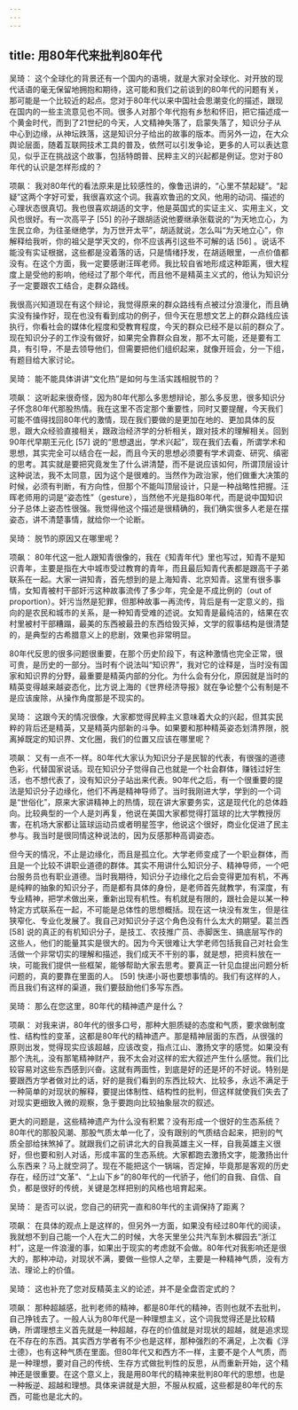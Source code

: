 ```yaml
---
---
---
```

title: 用80年代来批判80年代
---




吴琦： 这个全球化的背景还有一个国内的语境，就是大家对全球化、对开放的现代话语的毫无保留地拥抱和期待，这可能和我们之前谈到的80年代的问题有关，那可能是一个比较近的起点。您对于80年代以来中国社会思潮变化的描述，跟现在国内的一些主流意见也不同。很多人对那个年代抱有乡愁和怀旧，把它描述成一个黄金时代，而到了21世纪的今天，人文精神失落了，启蒙失落了，知识分子从中心到边缘，从神坛跌落，这是知识分子给出的故事的版本。而另外一边，在大众舆论层面，随着互联网技术工具的普及，依然可以引发争论，更多的人可以表达意见，似乎正在挑战这个故事，包括特朗普、民粹主义的兴起都是例证。您对于80年代的认识是怎样形成的？

项飙： 我对80年代的看法原来是比较感性的，像鲁迅讲的，“心里不禁起疑”。“起疑”这两个字好可爱，我很喜欢这个词。我喜欢鲁迅的文风，他用的动词、描述的心理状态很真切。我也很喜欢胡适的文字，他是英国式的实证主义、实用主义，文风也很好。有一次高平子 [55] 的孙子跟胡适说他要继承张载说的“为天地立心，为生民立命，为往圣继绝学，为万世开太平”，胡适就说，怎么叫“为天地立心”，你解释给我听，你的祖父是学天文的，你不应该再引这些不可解的话 [56] 。说话不能没有实证根据，这些都是没着落的话，只是情绪抒发，在胡适眼里，一点价值都没有。在这个方面，我一定要感谢汪晖老师。我比较自省地形成这种距离，很大程度上是受他的影响，他经过了那个年代，而且他不是精英主义式的，他认为知识分子一定要跟农工结合，走群众路线。

我很高兴知道现在有这个辩论，我觉得原来的群众路线有点被过分浪漫化，而且确实没有操作好，现在也没有看到成功的例子，但今天在思想文艺上的群众路线应该执行，你看社会的媒体化程度和受教育程度，今天的群众已经不是以前的群众了。现在知识分子的工作没有做好，如果完全靠群众自发，那不太可能，还是要有工具，有引导，不是去领导他们，但需要把他们组织起来，就像开班会，分一下组，有题目给大家讨论。

吴琦： 能不能具体讲讲“文化热”是如何与生活实践相脱节的？

项飙： 这听起来很奇怪，因为80年代那么多思想辩论，那么多反思，很多知识分子怀念80年代那股热情。我在这里不否定那个重要性，同时又要提醒，今天我们可能不值得找回80年代的激情，现在我们要做的是更加在地的、更加具体的反思，跟大众经验直接相关，跟政治经济学的分析相关，跟对技术的理解相关。回到90年代早期王元化 [57] 说的“思想退出，学术兴起”，现在我们去看，所谓学术和思想，其实完全可以结合在一起，而且今天的思想必须要有学术调查、研究、缜密的思考。其实就是要把究竟发生了什么讲清楚，而不是说应该如何，所谓顶层设计这种说法，我不太同意，因为这个是很难的。当然作为政治家，他们做重大决策的时候，必须有判断，有方向性，但那个不能叫顶层设计，只是一种战略性把握。汪晖老师用的词是“姿态性”（gesture），当然他不光是指80年代，而是说中国知识分子总体上姿态性很强。我觉得他这个描述是很精确的，我们确实很多人老是在摆姿态，讲不清楚事情，就给你一个论断。

吴琦： 脱节的原因又在哪里呢？

项飙： 80年代这一批人跟知青很像的，我在《知青年代》里也写过，知青不是知识青年，主要是指在大中城市受过教育的青年，而且最后知青代表都是跟高干子弟联系在一起。大家一讲知青，首先想到的是上海知青、北京知青。这里有很多事情，女知青被村干部奸污这种故事流传了多少年，完全是不成比例的（out of proportion）。奸污当然是犯罪，但那种故事一再流传，背后是有一定意义的，指向的是农民和城市的关系，是一种知青受难的述说。女知青是最纯洁的，结果在农村里被村干部糟蹋，最美的东西被最丑的东西给毁灭掉，文学的叙事结构是很清楚的，是典型的古希腊意义上的悲剧，效果也非常明显。

80年代反思的很多问题很重要，在那个历史阶段下，有这种激情也完全正常，很可贵，是历史的一部分。当时有个说法叫“知识界”，我对它的诠释是，当时没有国家和知识界的分野，最重要是精英内部的分化。为什么会有分化，原因就是当时的精英变得越来越姿态化，比方说上海的《世界经济导报》就在争论整个公有制是不是应该废除，从操作角度那是不现实的。

吴琦： 这跟今天的情况很像，大家都觉得民粹主义意味着大众的兴起，但其实民粹的背后还是精英，又是精英内部新的斗争。如果要和那种精英姿态划清界限，脱离掉既定的知识界、文化圈，我们的位置又应该在哪里呢？

项飙： 又有一点不一样。80年代大家认为知识分子是民智的代表，有很强的道德色彩，代替国家说话。现在知识分子觉得自己也就是一个社会群体，赚钱过好生活，也不想代表了，没有知识分子站出来代表。90年代之后，有一个很重要的提法是知识分子边缘化，他们不再是精神导师了。当时我刚进大学，学到的一个词是“世俗化”，原来大家讲精神上的热情，现在讲大家要务实，这是现代化的总体趋向。比较典型的一个人是刘再复，他说在美国大家都觉得打篮球的比大学教授厉害，在机场大家都让篮球运动员或者明星签字，他说这个很好，商业化促进了民主参与。我当时是很同情这种说法的，因为反感那种高调姿态。

但今天的情况，不止是边缘化，而且是孤立化。大学老师变成了一个职业群体，而且是一个比较不讲职业道德的群体。其实不用讲什么知识分子、精神导师，一个吧台服务员也有职业道德。当时我期待，知识分子边缘化之后会变得更加有机，不再是纯粹的抽象的知识分子，而是都有具体的身份，是老师首先就教学，有深度，有专业精神，把学术做出来，重新出现有机性。有机就是有限的，跟社会是以某一种特定方式联系在一起，不可能是总体性的思想概括。现在这一块没有发生，但是往狭窄化、专业化发展了。我自己对知识分子这个角色没有什么太大的期望。葛兰西 [58] 说的真正的有机知识分子，是技工、农技推广员、赤脚医生、搞底层写作的这些人，他们的能量其实是很大的。因为今天很难让大学老师包括我自己对社会生活做一个非常切实的理解和描述，我们成天不干别的事，就是想，把资料放在一块，可能我们提供一些框架，能够帮助大家去思考。要真正一针见血提出问题分析问题的，真的要靠在里面的人。 [59] 快递小哥也要想事情的。我们有这样的人，而且我们有这样的渠道，我们要鼓励他们多写东西。

吴琦： 那么在您这里，80年代的精神遗产是什么？

项飙： 对我来讲，80年代的很多口号，那种大胆质疑的态度和气质，要求做制度性、结构性的变革，这都是80年代的精神遗产。那是精神层面的东西，从很强的原则出发，觉得现实应该超越，应该改变，指点江山、激扬文字的感觉。如果没有那个洗礼，没有那笔精神财产，我不太会对这样的宏大叙述产生什么感觉。我们比较容易对这些东西感到兴奋。这就有两面性，到底是好的还是坏的不好说。特别是要跟西方学者做对比的话，好的是我们看到的东西比较大、比较多，永远不满足于一种简单的对现状的解释，要提出体制性、结构性的批判，但这样就使我们失去了对现实更细致入微的观察，急于要跑向比较抽象层次的叙述。

更大的问题是，这些精神遗产为什么没有积累？没有形成一个很好的生态系统？80年代的那股风潮、那股气质太单一化了，没有跟别的气质结合起来，把别的气质全部给抹煞掉了。就跟我们之前讲北大的自我英雄主义一样，自我英雄主义很好，但也要和别人对话，形成丰富的生态系统。大家都跑去激扬文字，能激扬出什么东西来？马上就空洞了。现在不能把这个一锅端，否定掉，毕竟那是客观的历史存在，经历过“文革”、“上山下乡”的80年代的一代骄子，他们的自我、自信、自负，都是很好的传统，关键是怎样把别的风格也培育起来。

吴琦： 是否可以说，您自己的研究一直和80年代的主调保持了距离？

项飙： 在具体的观点上是这样的，但另外一方面，如果没有经过80年代的阅读，我就想不到自己能一个人在大二的时候，大冬天里坐公共汽车到木樨园去“浙江村”，这是一件浪漫的事，如果出于现实的考虑就不会做。80年代对我影响还是很大的，那种冲动，对现状不满，要做一些惊人之举，主要是一种精神气质，没有方法、理论上的价值。

吴琦： 这也补充了您对反精英主义的论述，并不是全盘否定式的？

项飙： 那种超越感，批判老师的精神，都是80年代的精神，否则也就不去批判，自己挣钱去了。一般人认为80年代是一种理想主义，这个词我觉得还是比较精确，所谓理想主义首先就是一种超越，存在的价值就是对现状的超越，就是追求现在不存在的东西。其实西方学者有不少也是这样，那种强烈的不满足，上次看《浮士德》，也有这种气质在里面。但80年代又和西方不一样，主要不是个人气质，而是一种理想，要对自己的传统、生存方式做批判性的反思，从而重新开始，这个精神还是很重要。在这个意义上，我是用80年代的精神来批判80年代的思想，也是一种叛逆、超越和理想。具体来讲就是大胆，不服从权威，这些都是80年代的东西，可能也是北大的。